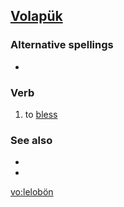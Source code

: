 ==[[Volapük]]==

===Alternative spellings===
*{{l|vo|leloboyn}}

===Verb===
{{infl|vo|verb}}

# to [[bless]]

===See also===
*{{l|vo|benedoyn}}
*{{l|vo|benedön}}

[[vo:lelobön]]